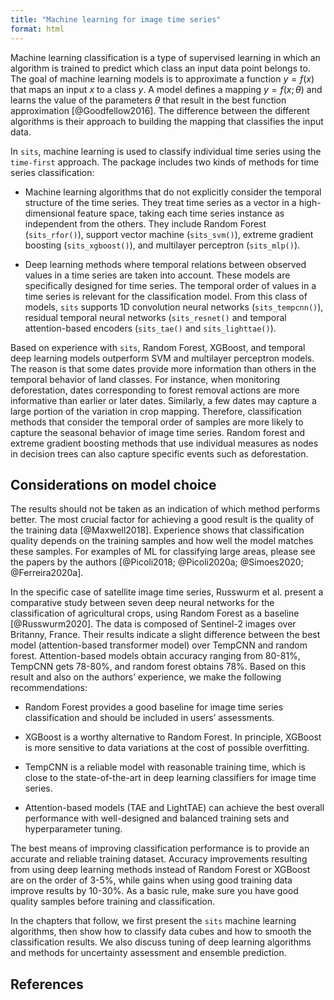 ```yaml
---
title: "Machine learning for image time series"
format: html
--- 
```

Machine learning classification is a type of supervised learning in which an algorithm is trained to predict which  class an input data point belongs to.  The goal of machine learning models is to approximate a function $y = f(x)$ that maps an input $x$ to a class $y$. A model defines a mapping $y = f(x;\theta)$ and learns the value of the parameters $\theta$ that result in the best function approximation [@Goodfellow2016]. The difference between the different algorithms is their approach to building the mapping that classifies the input data.  

In `sits`, machine learning is used to classify individual time series using the `time-first` approach. The package includes two kinds of methods for time series classification: 

- Machine learning algorithms that do not explicitly consider the temporal structure of the time series. They treat time series as a vector in a high-dimensional feature space, taking each time series instance as independent from the others. They include Random Forest (`sits_rfor()`), support vector machine (`sits_svm()`), extreme gradient boosting (`sits_xgboost()`), and multilayer perceptron (`sits_mlp()`). 

- Deep learning methods where temporal relations between observed values in a time series are taken into account.  These models are specifically designed for time series. The temporal order of values in a time series is relevant for the classification model. From this class of models, `sits` supports 1D convolution neural networks  (`sits_tempcnn()`), residual temporal neural networks (`sits_resnet()` and temporal attention-based encoders (`sits_tae()` and `sits_lighttae()`). 

Based on experience with `sits`, Random Forest, XGBoost, and temporal deep learning models outperform SVM and multilayer perceptron models. The reason is that some dates provide more information than others in the temporal behavior of land classes. For instance, when monitoring deforestation, dates corresponding to forest removal actions are more informative than earlier or later dates. Similarly, a few dates may capture a large portion of the variation in crop mapping. Therefore, classification methods that consider the temporal order of samples are more likely to capture the seasonal behavior of image time series. Random forest and extreme gradient boosting methods that use individual measures as nodes in decision trees can also capture specific events such as deforestation.

## Considerations on model choice

The results should not be taken as an indication of which method performs better. The most crucial factor for achieving a good result is the quality of the training data [@Maxwell2018]. Experience shows that classification quality depends on the training samples and how well the model matches these samples. For examples of ML for classifying large areas, please see the papers by the authors [@Picoli2018; @Picoli2020a; @Simoes2020; @Ferreira2020a].

In the specific case of satellite image time series, Russwurm et al. present a comparative study between seven deep neural networks for the classification of agricultural crops, using Random Forest as a baseline [@Russwurm2020]. The data is composed of Sentinel-2 images over Britanny, France. Their results indicate a slight difference between the best model (attention-based transformer model) over TempCNN and random forest. Attention-based models obtain accuracy ranging from 80-81%, TempCNN gets 78-80%, and random forest obtains 78%. Based on this result and also on the authors' experience, we make the following recommendations:

-  Random Forest provides a good baseline for image time series classification and should be included in users' assessments. 

-  XGBoost is a worthy alternative to Random Forest. In principle, XGBoost is more sensitive to data variations at the cost of possible overfitting.

- TempCNN is a reliable model with reasonable training time, which is close to the state-of-the-art in deep learning classifiers for image time series.

- Attention-based models (TAE and LightTAE) can achieve the best overall performance with  well-designed and balanced training sets and hyperparameter tuning. 

The best means of improving classification performance is to provide an accurate and reliable training dataset. Accuracy improvements resulting from using deep learning methods instead of Random Forest or XGBoost are on the order of 3-5%, while gains when using good training data improve results by 10-30%. As a basic rule, make sure you have good quality samples before training and classification.

In the chapters that follow, we first present the `sits` machine learning algorithms, then show how to classify data cubes and how to smooth the classification results. We also discuss tuning of deep learning algorithms and methods for uncertainty assessment and ensemble prediction.


## References{-}